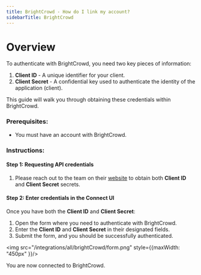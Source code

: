 ```yaml
---
title: BrightCrowd - How do I link my account?
sidebarTitle: BrightCrowd
---
```



# Overview

To authenticate with BrightCrowd, you need two key pieces of information:
1. **Client ID** - A unique identifier for your client.
2. **Client Secret** - A confidential key used to authenticate the identity of the application (client).

This guide will walk you through obtaining these credentials within BrightCrowd.

### Prerequisites:

- You must have an account with BrightCrowd.

### Instructions:

#### Step 1: Requesting API credentials
1. Please reach out to the team on their [website](https://brightcrowd.com) to obtain both **Client ID** and **Client Secret** secrets.

#### Step 2: Enter credentials in the Connect UI

Once you have both the **Client ID** and **Client Secret**:
1. Open the form where you need to authenticate with BrightCrowd.
2. Enter the **Client ID** and **Client Secret** in their designated fields.
3. Submit the form, and you should be successfully authenticated.


<img src="/integrations/all/brightCrowd/form.png" style={{maxWidth: "450px" }}/>

You are now connected to BrightCrowd.
 